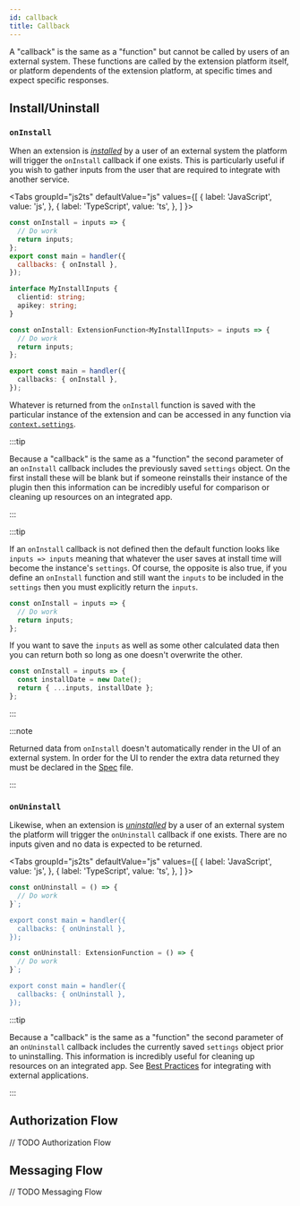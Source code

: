 ```yaml
---
id: callback
title: Callback
---
```



A "callback" is the same as a "function" but cannot be called by users of an external system. These functions are called by the extension platform itself, or platform dependents of the extension platform, at specific times and expect specific responses.

## Install/Uninstall

### `onInstall`

When an extension is [_installed_](/concepts/lifecycle#installation) by a user of an external system the platform will trigger the `onInstall` callback if one exists. This is particularly useful if you wish to gather inputs from the user that are required to integrate with another service.

<Tabs
groupId="js2ts"
defaultValue="js"
values={[
  { label: 'JavaScript', value: 'js', },
  { label: 'TypeScript', value: 'ts', },
]
}>
<TabItem value="js">


```js
const onInstall = inputs => {
  // Do work
  return inputs;
};
export const main = handler({
  callbacks: { onInstall },
});
```

</TabItem>
<TabItem value="ts">


```ts
interface MyInstallInputs {
  clientid: string;
  apikey: string;
}

const onInstall: ExtensionFunction<MyInstallInputs> = inputs => {
  // Do work
  return inputs;
};

export const main = handler({
  callbacks: { onInstall },
});
```

</TabItem>
</Tabs>


Whatever is returned from the `onInstall` function is saved with the particular instance of the extension and can be accessed in any function via [`context.settings`](/concepts/function#context).

:::tip

Because a "callback" is the same as a "function" the second parameter of an `onInstall` callback includes the previously saved `settings` object. On the first install these will be blank but if someone reinstalls their instance of the plugin then this information can be incredibly useful for comparison or cleaning up resources on an integrated app.

:::

:::tip

If an `onInstall` callback is not defined then the default function looks like `inputs => inputs` meaning that whatever the user saves at install time will become the instance's `settings`. Of course, the opposite is also true, if you define an `onInstall` function and still want the `inputs` to be included in the `settings` then you must explicitly return the `inputs`.

```js
const onInstall = inputs => {
  // Do work
  return inputs;
};
```

If you want to save the `inputs` as well as some other calculated data then you can return both so long as one doesn't overwrite the other.

```js
const onInstall = inputs => {
  const installDate = new Date();
  return { ...inputs, installDate };
};
```

:::

:::note

Returned data from `onInstall` doesn't automatically render in the UI of an external system. In order for the UI to render the extra data returned they must be declared in the [Spec](/concepts/spec) file.

:::

### `onUninstall`

Likewise, when an extension is [_uninstalled_](/concepts/lifecycle#uninstalling) by a user of an external system the platform will trigger the `onUninstall` callback if one exists. There are no inputs given and no data is expected to be returned.

<Tabs
groupId="js2ts"
defaultValue="js"
values={[
  { label: 'JavaScript', value: 'js', },
  { label: 'TypeScript', value: 'ts', },
]
}>
<TabItem value="js">


```js
const onUninstall = () => {
  // Do work
}`;

export const main = handler({
  callbacks: { onUninstall },
});
```

</TabItem>
<TabItem value="ts">


```ts
const onUninstall: ExtensionFunction = () => {
  // Do work
}`;

export const main = handler({
  callbacks: { onUninstall },
});
```

</TabItem>
</Tabs>


:::tip

Because a "callback" is the same as a "function" the second parameter of an `onUninstall` callback includes the currently saved `settings` object prior to uninstalling. This information is incredibly useful for cleaning up resources on an integrated app. See [Best Practices](/advanced/best_practices#external-integrations) for integrating with external applications.

:::

## Authorization Flow

// TODO Authorization Flow

## Messaging Flow

// TODO Messaging Flow
